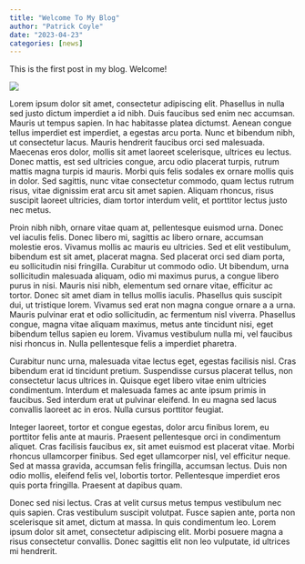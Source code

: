 ```yaml
---
title: "Welcome To My Blog"
author: "Patrick Coyle"
date: "2023-04-23"
categories: [news]
---
```


This is the first post in my blog. Welcome!

![](thumbnail.jpg)

Lorem ipsum dolor sit amet, consectetur adipiscing elit. Phasellus in nulla sed justo dictum imperdiet a id nibh. Duis faucibus sed enim nec accumsan. Mauris ut tempus sapien. In hac habitasse platea dictumst. Aenean congue tellus imperdiet est imperdiet, a egestas arcu porta. Nunc et bibendum nibh, ut consectetur lacus. Mauris hendrerit faucibus orci sed malesuada. Maecenas eros dolor, mollis sit amet laoreet scelerisque, ultrices eu lectus. Donec mattis, est sed ultricies congue, arcu odio placerat turpis, rutrum mattis magna turpis id mauris. Morbi quis felis sodales ex ornare mollis quis in dolor. Sed sagittis, nunc vitae consectetur commodo, quam lectus rutrum risus, vitae dignissim erat arcu sit amet sapien. Aliquam rhoncus, risus suscipit laoreet ultricies, diam tortor interdum velit, et porttitor lectus justo nec metus.

Proin nibh nibh, ornare vitae quam at, pellentesque euismod urna. Donec vel iaculis felis. Donec libero mi, sagittis ac libero ornare, accumsan molestie eros. Vivamus mollis ac mauris eu ultricies. Sed et elit vestibulum, bibendum est sit amet, placerat magna. Sed placerat orci sed diam porta, eu sollicitudin nisi fringilla. Curabitur ut commodo odio. Ut bibendum, urna sollicitudin malesuada aliquam, odio mi maximus purus, a congue libero purus in nisi. Mauris nisi nibh, elementum sed ornare vitae, efficitur ac tortor. Donec sit amet diam in tellus mollis iaculis. Phasellus quis suscipit dui, ut tristique lorem. Vivamus sed erat non magna congue ornare a a urna. Mauris pulvinar erat et odio sollicitudin, ac fermentum nisl viverra. Phasellus congue, magna vitae aliquam maximus, metus ante tincidunt nisi, eget bibendum tellus sapien eu lorem. Vivamus vestibulum nulla mi, vel faucibus nisi rhoncus in. Nulla pellentesque felis a imperdiet pharetra.

Curabitur nunc urna, malesuada vitae lectus eget, egestas facilisis nisl. Cras bibendum erat id tincidunt pretium. Suspendisse cursus placerat tellus, non consectetur lacus ultrices in. Quisque eget libero vitae enim ultricies condimentum. Interdum et malesuada fames ac ante ipsum primis in faucibus. Sed interdum erat ut pulvinar eleifend. In eu magna sed lacus convallis laoreet ac in eros. Nulla cursus porttitor feugiat.

Integer laoreet, tortor et congue egestas, dolor arcu finibus lorem, eu porttitor felis ante at mauris. Praesent pellentesque orci in condimentum aliquet. Cras facilisis faucibus ex, sit amet euismod est placerat vitae. Morbi rhoncus ullamcorper finibus. Sed eget ullamcorper nisl, vel efficitur neque. Sed at massa gravida, accumsan felis fringilla, accumsan lectus. Duis non odio mollis, eleifend felis vel, lobortis tortor. Pellentesque imperdiet eros quis porta fringilla. Praesent at dapibus quam.

Donec sed nisi lectus. Cras at velit cursus metus tempus vestibulum nec quis sapien. Cras vestibulum suscipit volutpat. Fusce sapien ante, porta non scelerisque sit amet, dictum at massa. In quis condimentum leo. Lorem ipsum dolor sit amet, consectetur adipiscing elit. Morbi posuere magna a risus consectetur convallis. Donec sagittis elit non leo vulputate, id ultrices mi hendrerit.

